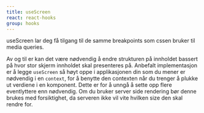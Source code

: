 ```yaml
---
title: useScreen
react: react-hooks
group: hooks
---
```



<Ingress>useScreen lar deg få tilgang til de samme breakpoints som cssen bruker til media queries.</Ingress>

Av og til er kan det være nødvendig å endre strukturen på innholdet bassert på hvor stor skjerm innholdet skal presenteres på. Anbefalt implementasjon er å legge `useScreen` så høyt oppe i applikasjonen din som du mener er nødvendig i en `context`, for å benytte den contexten når du trenger å plukke ut verdiene i en komponent. Dette er for å unngå å sette opp flere eventlyttere enn nødvendig. Om du bruker server side rendering bør denne brukes med forsiktighet, da serveren ikke vil vite hvilken size den skal rendre for.

<ComponentExample title="useScreen" component={ScreenExample} />
